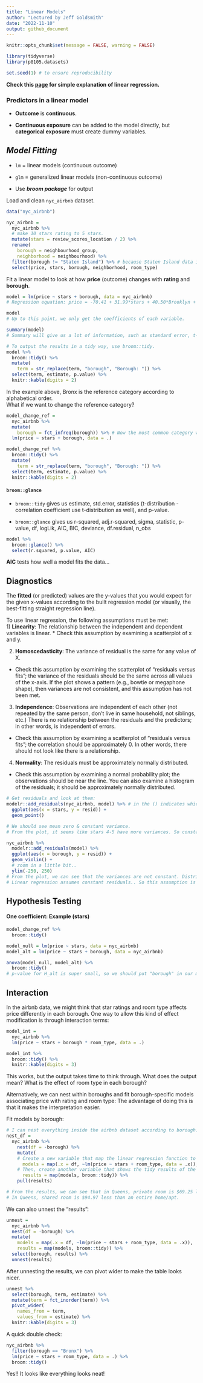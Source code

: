 ```yaml
---
title: "Linear Models"
author: "Lectured by Jeff Goldsmith"
date: "2022-11-10"
output: github_document
---
```


```r
knitr::opts_chunk$set(message = FALSE, warning = FALSE)

library(tidyverse)
library(p8105.datasets)

set.seed(1) # to ensure reproducibility
```

**Check this [page](https://www.statology.org/t-test-linear-regression/) for simple explanation of linear regression.**

### Predictors in a linear model

* **Outcome** is **continuous**.

* **Continuous exposure** can be added to the model directly, but **categorical exposure** must create dummy variables.


## *Model Fitting*

* `lm` = linear models (continuous outcome)

* `glm` = generalized linear models (non-continuous outcome)

* Use ***broom package*** for output

Load and clean `nyc_airbnb` dataset.
```r
data("nyc_airbnb")

nyc_airbnb = 
  nyc_airbnb %>% 
  # make 10 stars rating to 5 stars.
  mutate(stars = review_scores_location / 2) %>% 
  rename(
    borough = neighbourhood_group,
    neighborhood = neighbourhood) %>% 
  filter(borough != "Staten Island") %>% # because Staten Island data is too small. Not meaningful to analyze that.
  select(price, stars, borough, neighborhood, room_type)
```

Fit a linear model to look at how **price** (outcome) changes with **rating** and **borough**.
```r
model = lm(price ~ stars + borough, data = nyc_airbnb)
# Regression equation: price = -70.41 + 31.99*stars + 40.50*Brooklyn + 90.25*Manhattan + 13.21*Queens

model 
# Up to this point, we only get the coefficients of each variable.

summary(model) 
# Summary will give us a lot of information, such as standard error, t-value, p-value, r-squared, etc.

# To output the results in a tidy way, use broom::tidy.
model %>% 
  broom::tidy() %>% 
  mutate(
    term = str_replace(term, "borough", "Borough: ")) %>% 
  select(term, estimate, p.value) %>% 
  knitr::kable(digits = 2)
```

In the example above, Bronx is the reference category according to alphabetical order.                                                      
What if we want to change the reference category?
```r
model_change_ref = 
  nyc_airbnb %>% 
  mutate(
    borough = fct_infreq(borough)) %>% # Now the most common category would be the reference group.
  lm(price ~ stars + borough, data = .)

model_change_ref %>% 
  broom::tidy() %>% 
  mutate(
    term = str_replace(term, "borough", "Borough: ")) %>% 
  select(term, estimate, p.value) %>% 
  knitr::kable(digits = 2)
```


#### `broom::glance`

* `broom::tidy` gives us estimate, std.error, statistics (t-distribution - correlation coefficient use t-distribution as well), and p-value.

* `broom::glance` gives us r-squared, adj.r-squared, sigma, statistic, p-value, df, logLik, AIC, BIC, deviance, df.residual, n_obs

```r
model %>% 
  broom::glance() %>%
  select(r.squared, p.value, AIC)
```
**AIC** tests how well a model fits the data...

## **Diagnostics**

The **fitted** (or predicted) values are the y-values that you would expect for the given x-values according to the built regression model
(or visually, the best-fitting straight regression line).

To use linear regression, the following assumptions must be met:                                                                     
1) **Linearity**: The relationship between the independent and dependent variables is linear. 
  * Check this assumption by examining a scatterplot of x and y.  
  
2) **Homoscedasticity**: The variance of residual is the same for any value of X.
  * Check this assumption by examining the scatterplot of “residuals versus fits”; the variance of the residuals should be the same across
  all values of the x-axis. If the plot shows a pattern (e.g., bowtie or megaphone shape), then variances are not consistent, and this
  assumption has not been met.
  
3) **Independence**: Observations are independent of each other (not repeated by the same person, don't live in same household, not siblings, etc.)
There is no relationship between the residuals and the predictors; in other words, is independent of errors. 
  * Check this assumption by examining a scatterplot of “residuals versus fits”; the correlation should be approximately 0. In other words, 
  there should not look like there is a relationship.
  
4) **Normality**: The residuals must be approximately normally distributed.
  * Check this assumption by examining a normal probability plot; the observations should be near the line. You can also examine a histogram 
  of the residuals; it should be approximately normally distributed.

```r
# Get residuals and look at them:
modelr::add_residuals(nyc_airbnb, model) %>% # in the () indicates which datsset and which model
  ggplot(aes(x = stars, y = resid)) +
  geom_point()

# We should see mean zero & constant variance.
# From the plot, it seems like stars 4-5 have more variances. So constant variance assumption is violated here.

nyc_airbnb %>% 
  modelr::add_residuals(model) %>% 
  ggplot(aes(x = borough, y = resid)) +
  geom_violin() +
  # zoom in a little bit..
  ylim(-250, 250)
# From the plot, we can see that the variances are not constant. Distribution seems skewed.
# Linear regression assumes constant residuals.. So this assumption is violated.
```


## Hypothesis Testing

#### One coefficient: Example (stars)
```r
model_change_ref %>% 
  broom::tidy()

model_null = lm(price ~ stars, data = nyc_airbnb)
model_alt = lm(price ~ stars + borough, data = nyc_airbnb)

anova(model_null, model_alt) %>% 
  broom::tidy()
# p-value for H_alt is super small, so we should put "borough" in our model.
```


## Interaction

In the airbnb data, we might think that star ratings and room type affects price differently in each borough. 
One way to allow this kind of effect modification is through interaction terms:

```r
model_int = 
  nyc_airbnb %>% 
  lm(price ~ stars + borough * room_type, data = .)

model_int %>% 
  broom::tidy() %>% 
  knitr::kable(digits = 3)
```
This works, but the output takes time to think through. What does the output mean? What is the effect of room type in each borough?

Alternatively, we can nest within boroughs and fit borough-specific models associating price with rating and room type:
The advantage of doing this is that it makes the interpretation easier.

Fit models by borough:
```r
# I can nest everything inside the airbnb dataset according to borough:
nest_df = 
  nyc_airbnb %>% 
    nest(df = -borough) %>% 
    mutate(
    # Create a new variable that map the linear regression function to each of the borough.
      models = map(.x = df, ~lm(price ~ stars + room_type, data = .x)),
    # Then, create another variable that shows the tidy results of the linear regression.
      results = map(models, broom::tidy)) %>% 
    pull(results)

# From the results, we can see that in Queens, private room is $69.25 less than an entire home/apt. 
# In Queens, shared room is $94.97 less than an entire home/apt. 
```

We can also unnest the "results":
```r
unnest = 
  nyc_airbnb %>% 
  nest(df = -borough) %>% 
  mutate(
    models = map(.x = df, ~lm(price ~ stars + room_type, data = .x)),
    results = map(models, broom::tidy)) %>% 
  select(borough, results) %>% 
  unnest(results)
```

After unnesting the results, we can pivot wider to make the table looks nicer.
```r
unnest %>% 
  select(borough, term, estimate) %>% 
  mutate(term = fct_inorder(term)) %>% 
  pivot_wider(
    names_from = term, 
    values_from = estimate) %>% 
  knitr::kable(digits = 3)
```

A quick double check:
```r
nyc_airbnb %>% 
  filter(borough == "Bronx") %>% 
  lm(price ~ stars + room_type, data = .) %>% 
  broom::tidy()
```
Yes!! It looks like everything looks neat!


